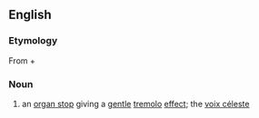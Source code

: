 ==English==

===Etymology===
From {{etyl|la}} {{term|vox||voice|lang=la}} + {{term|angelica||angelic|lang=la}} 
===Noun===
{{en-noun|sg=[[vox]] [[angelica]]}}

# {{music}} an [[organ stop]] giving a [[gentle]] [[tremolo]] [[effect]]; the [[voix céleste]]